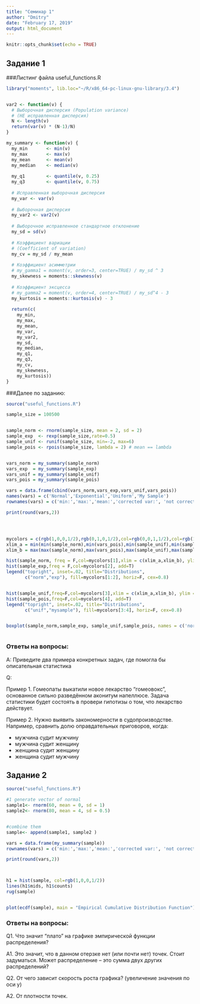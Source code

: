 ```yaml
---
title: "Семинар 1"
author: "Dmitry"
date: "February 17, 2019"
output: html_document
---
```


```r
knitr::opts_chunk$set(echo = TRUE)
```

## Задание 1
###Листинг файла useful_functions.R
```r
library("moments", lib.loc="~/R/x86_64-pc-linux-gnu-library/3.4")


var2 <- function(v) {
  # Выборочная дисперсия (Population variance)
  # (НЕ исправленная дисперсия)
  N <- length(v)
  return(var(v) * (N-1)/N)
}

my_summary <- function(v) {
  my_min       <- min(v)
  my_max       <- max(v)
  my_mean      <- mean(v)
  my_median    <- median(v)
  
  my_q1        <- quantile(v, 0.25)
  my_q3        <- quantile(v, 0.75)
  
  # Исправленная выборочная дисперсия
  my_var <- var(v)
  
  # Выборочная дисперсия
  my_var2 <- var2(v)
  
  # Выборочное исправленное стандартное отклонение
  my_sd = sd(v)
  
  # Коэффициент вариации
  # (Coefficient of variation)
  my_cv = my_sd / my_mean
  
  # Коэффициент асимметрии
  # my_gamma1 = moment(v, order=3, center=TRUE) / my_sd ^ 3
  my_skewness = moments::skewness(v)
  
  # Коэффициент эксцесса
  # my_gamma2 = moment(v, order=4, center=TRUE) / my_sd^4 - 3
  my_kurtosis = moments::kurtosis(v) - 3
  
  return(c(
    my_min,
    my_max,
    my_mean,
    my_var,
    my_var2,
    my_sd,
    my_median,
    my_q1,
    my_q3,
    my_cv,
    my_skewness,
    my_kurtosis))
}
```

###Далее по заданию:
```r
source("useful_functions.R")

sample_size = 100500


sample_norm <- rnorm(sample_size, mean = 2, sd = 2)
sample_exp  <- rexp(sample_size,rate=0.5)
sample_unif <- runif(sample_size, min=-2, max=6)
sample_pois <- rpois(sample_size, lambda = 2) # mean == lambda


vars_norm = my_summary(sample_norm)
vars_exp  = my_summary(sample_exp)
vars_unif = my_summary(sample_unif)
vars_pois = my_summary(sample_pois)

vars = data.frame(cbind(vars_norm,vars_exp,vars_unif,vars_pois))
names(vars) = c('Normal','Exponential','Uniform','My Sample')
rownames(vars) = c('min:','max:','mean:','corrected var:', 'not corrected var:  ', 'sd:','median:', 'q1:', 'q3:', 'Variation coef:','Skewness:', 'Kurtosis:')

print(round(vars,2))




mycolors = c(rgb(1,0,0,1/2),rgb(0,1,0,1/2),col=rgb(0,0,1,1/2),col=rgb(1,0,1,1/2))
xlim_a = min(min(sample_norm),min(vars_pois),min(sample_unif),min(sample_exp))
xlim_b = max(max(sample_norm),max(vars_pois),max(sample_unif),max(sample_exp))

hist(sample_norm, freq = F,col=mycolors[1],xlim = c(xlim_a,xlim_b), ylim = c(0,1),main = ' ', xlab = 'X')
hist(sample_exp,freq = F,col=mycolors[2], add=T)
legend("topright", inset=.02, title="Distributions",
       c("norm","exp"), fill=mycolors[1:2], horiz=F, cex=0.8)


hist(sample_unif,freq=F,col=mycolors[3],xlim = c(xlim_a,xlim_b), ylim = c(0,1),main = ' ', xlab = 'X')
hist(sample_pois,freq=F,col=mycolors[4], add=T)
legend("topright", inset=.02, title="Distributions",
       c("unif","mysample"), fill=mycolors[3:4], horiz=F, cex=0.8)


boxplot(sample_norm,sample_exp, sample_unif,sample_pois, names = c('norm','exp','unif','mysample'))



```

### Ответы на вопросы:

A: Приведите два примера конкретных задач, где помогла бы описательная статистика

Q:

Пример 1. Гомеопаты выкатили новое лекарство "гомеовокс", основанное сильно разведённом аконитум напеллюсе. Задача статистики будет состоять в провери гипотизы о том, что лекарство действует.

Пример 2. Нужно выявить закономерности в судопроизводстве. Например, сравнить долю оправдательных приговоров, когда:

* мужчина судит мужчину
* мужчина судит женщину
* женщина судит женщину
* женщина судит мужчину

## Задание 2
```r
source("useful_functions.R")

#1 generate vector of normal
sample1<- rnorm(60, mean = 0, sd = 1)
sample2<- rnorm(80, mean = 4, sd = 0.5)


#combine them
sample<- append(sample1, sample2 )

vars = data.frame(my_summary(sample))
rownames(vars) = c('min:','max:','mean:','corrected var:', 'not corrected var:  ', 'sd:','median:', 'q1:', 'q3:', 'Variation coef:','Skewness:', 'Kurtosis:')

print(round(vars,2))



h1 = hist(sample, col=rgb(1,0,0,1/2))
lines(h1$mids, h1$counts)
rug(sample)


plot(ecdf(sample), main = "Empirical Cumulative Distribution Function")
```

### Ответы на вопросы:

Q1. Что значит “плато” на графике эмпирической функции распределения?

A1. Это значит, что в данном отерзке нет (или почти нет) точек. Стоит задуматься. Может распределение -- это сумма двух других распределений?


Q2. От чего зависит скорость роста графика? (увеличение значения по оси y)

A2. От плотности точек.


